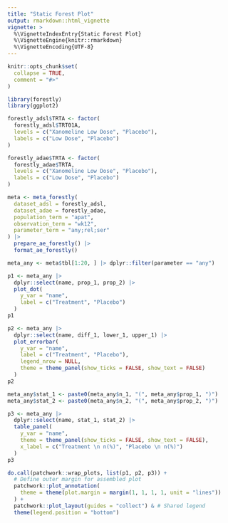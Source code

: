 ```yaml
---
title: "Static Forest Plot"
output: rmarkdown::html_vignette
vignette: >
  %\VignetteIndexEntry{Static Forest Plot}
  %\VignetteEngine{knitr::rmarkdown}
  %\VignetteEncoding{UTF-8}
---
```


```r
knitr::opts_chunk$set(
  collapse = TRUE,
  comment = "#>"
)
```

```r
library(forestly)
library(ggplot2)
```

```r
forestly_adsl$TRTA <- factor(
  forestly_adsl$TRT01A,
  levels = c("Xanomeline Low Dose", "Placebo"),
  labels = c("Low Dose", "Placebo")
)

forestly_adae$TRTA <- factor(
  forestly_adae$TRTA,
  levels = c("Xanomeline Low Dose", "Placebo"),
  labels = c("Low Dose", "Placebo")
)

meta <- meta_forestly(
  dataset_adsl = forestly_adsl,
  dataset_adae = forestly_adae,
  population_term = "apat",
  observation_term = "wk12",
  parameter_term = "any;rel;ser"
) |>
  prepare_ae_forestly() |>
  format_ae_forestly()
```

```r
meta_any <- meta$tbl[1:20, ] |> dplyr::filter(parameter == "any")
```

```r
p1 <- meta_any |>
  dplyr::select(name, prop_1, prop_2) |>
  plot_dot(
    y_var = "name",
    label = c("Treatment", "Placebo")
  )
p1
```

```r
p2 <- meta_any |>
  dplyr::select(name, diff_1, lower_1, upper_1) |>
  plot_errorbar(
    y_var = "name",
    label = c("Treatment", "Placebo"),
    legend_nrow = NULL,
    theme = theme_panel(show_ticks = FALSE, show_text = FALSE)
  )
p2
```

```r
meta_any$stat_1 <- paste0(meta_any$n_1, "(", meta_any$prop_1, ")")
meta_any$stat_2 <- paste0(meta_any$n_2, "(", meta_any$prop_2, ")")

p3 <- meta_any |>
  dplyr::select(name, stat_1, stat_2) |>
  table_panel(
    y_var = "name",
    theme = theme_panel(show_ticks = FALSE, show_text = FALSE),
    x_label = c("Treatment \n n(%)", "Placebo \n n(%)")
  )
p3
```

```r
do.call(patchwork::wrap_plots, list(p1, p2, p3)) +
  # Define outer margin for assembled plot
  patchwork::plot_annotation(
    theme = theme(plot.margin = margin(1, 1, 1, 1, unit = "lines"))
  ) +
  patchwork::plot_layout(guides = "collect") & # Shared legend
  theme(legend.position = "bottom")
```
